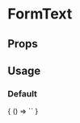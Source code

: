 
# FormText

<Meta
  title='FormText'
  component='fw-form-text'
/>

## Props 

<Props of="fw-form-text"/>

## Usage

### Default
<Preview>
  <Story name='Default'>
    {
      () => `<fw-form-text></fw-form-text>`
    }
  </Story>
</Preview>

